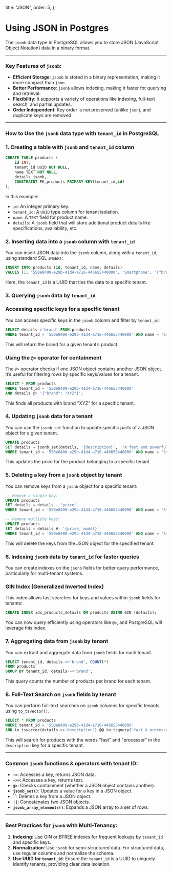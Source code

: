 
  title: "JSON",
  order: 5,
};

# Using JSON in Postgres

The `jsonb` data type in PostgreSQL allows you to store JSON (JavaScript Object Notation) data in a binary format. 

---

### **Key Features of `jsonb`:**

- **Efficient Storage**: `jsonb` is stored in a binary representation, making it more compact than `json`.
- **Better Performance**: `jsonb` allows indexing, making it faster for querying and retrieval.
- **Flexibility**: It supports a variety of operations like indexing, full-text search, and partial updates.
- **Order Independent**: Key order is not preserved (unlike `json`), and duplicate keys are removed.

---

### **How to Use the `jsonb` data type with `tenant_id` in PostgreSQL**

### **1. Creating a table with `jsonb` and `tenant_id` column**

```sql
CREATE TABLE products (
    id INT,
    tenant_id UUID NOT NULL,
    name TEXT NOT NULL,
    details jsonb,
    CONSTRAINT PK_products PRIMARY KEY(tenant_id,id)
);
```

In this example:

- `id`: An integer primary key.
- `tenant_id`: A `UUID` type column for tenant isolation.
- `name`: A `TEXT` field for product name.
- `details`: A `jsonb` field that will store additional product details like specifications, availability, etc.

### **2. Inserting data into a `jsonb` column with `tenant_id`**

You can insert JSON data into the `jsonb` column, along with a `tenant_id`, using standard SQL `INSERT`:

```sql
INSERT INTO products (id, tenant_id, name, details)
VALUES (1, '550e8400-e29b-41d4-a716-446655440000', 'Smartphone', '{"brand": "XYZ", "model": "A100", "price": 699.99}');
```

Here, the `tenant_id` is a UUID that ties the data to a specific tenant.

### **3. Querying `jsonb` data by `tenant_id`**

### **Accessing specific keys for a specific tenant**

You can access specific keys in the `jsonb` column and filter by `tenant_id`:

```sql
SELECT details->'brand' FROM products
WHERE tenant_id = '550e8400-e29b-41d4-a716-446655440000' AND name = 'Smartphone';
```

This will return the brand for a given tenant’s product.

### **Using the `@>` operator for containment**

The `@>` operator checks if one JSON object contains another JSON object. It’s useful for filtering rows by specific keys/values for a tenant.

```sql
SELECT * FROM products
WHERE tenant_id = '550e8400-e29b-41d4-a716-446655440000'
AND details @> '{"brand": "XYZ"}';
```

This finds all products with brand "XYZ" for a specific tenant.

### **4. Updating `jsonb` data for a tenant**

You can use the `jsonb_set` function to update specific parts of a JSON object for a given tenant.

```sql
UPDATE products
SET details = jsonb_set(details, '{description}', '"A fast and powerful smartphone with a great processor"'::jsonb)
WHERE tenant_id = '550e8400-e29b-41d4-a716-446655440000' AND name = 'Smartphone';
```

This updates the price for the product belonging to a specific tenant.

### **5. Deleting a key from a `jsonb` object by tenant**

You can remove keys from a `jsonb` object for a specific tenant:

```sql
-- Remove a single key:
UPDATE products
SET details = details - 'price'
WHERE tenant_id = '550e8400-e29b-41d4-a716-446655440000' AND name = 'Smartphone';

-- Remove multiple keys:
UPDATE products
SET details = details #- '{price, model}'
WHERE tenant_id = '550e8400-e29b-41d4-a716-446655440000' AND name = 'Smartphone';
```

This will delete the keys from the JSON object for the specified tenant.

### **6. Indexing `jsonb` data by `tenant_id` for faster queries**

You can create indexes on the `jsonb` fields for better query performance, particularly for multi-tenant systems.

### **GIN Index (Generalized Inverted Index)**

This index allows fast searches for keys and values within `jsonb` fields for tenants:

```sql
CREATE INDEX idx_products_details ON products USING GIN (details);
```

You can now query efficiently using operators like `@>`, and PostgreSQL will leverage this index.

### **7. Aggregating data from `jsonb` by tenant**

You can extract and aggregate data from `jsonb` fields for each tenant.

```sql
SELECT tenant_id, details->>'brand', COUNT(*)
FROM products
GROUP BY tenant_id, details->>'brand';
```

This query counts the number of products per brand for each tenant.

### **8. Full-Text Search on `jsonb` fields by tenant**

You can perform full-text searches on `jsonb` columns for specific tenants using `to_tsvector()`.

```sql
SELECT * FROM products
WHERE tenant_id = '550e8400-e29b-41d4-a716-446655440000'
AND to_tsvector(details->>'description') @@ to_tsquery('fast & processor');
```

This will search for products with the words "fast" and "processor" in the `description` key for a specific tenant.

---

### **Common `jsonb` functions & operators with tenant ID:**

- **`->`**: Accesses a key, returns JSON data.
- **`->>`**: Accesses a key, returns text.
- **`@>`**: Checks containment (whether a JSON object contains another).
- **`jsonb_set()`**: Updates a value for a key in a JSON object.
- **``**: Deletes a key from a JSON object.
- **`||`**: Concatenates two JSON objects.
- **`jsonb_array_elements()`**: Expands a JSON array to a set of rows.

---

### **Best Practices for `jsonb` with Multi-Tenancy:**

1. **Indexing**: Use GIN or BTREE indexes for frequent lookups by `tenant_id` and specific keys.
2. **Normalization**: Use `jsonb` for semi-structured data. For structured data, use regular columns and normalize the schema.
3. **Use UUID for `tenant_id`**: Ensure the `tenant_id` is a UUID to uniquely identify tenants, providing clear data isolation.